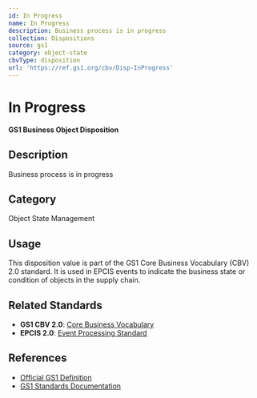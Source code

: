 ```yaml
---
id: In Progress
name: In Progress
description: Business process is in progress
collection: Dispositions
source: gs1
category: object-state
cbvType: disposition
url: 'https://ref.gs1.org/cbv/Disp-InProgress'
---
```

# In Progress

**GS1 Business Object Disposition**

## Description

Business process is in progress

## Category

Object State Management

## Usage

This disposition value is part of the GS1 Core Business Vocabulary (CBV) 2.0 standard. It is used in EPCIS events to indicate the business state or condition of objects in the supply chain.

## Related Standards

- **GS1 CBV 2.0**: [Core Business Vocabulary](https://ref.gs1.org/standards/cbv/)
- **EPCIS 2.0**: [Event Processing Standard](https://ref.gs1.org/standards/epcis/)

## References

- [Official GS1 Definition](https://ref.gs1.org/cbv/Disp-InProgress)
- [GS1 Standards Documentation](https://www.gs1.org/standards)
